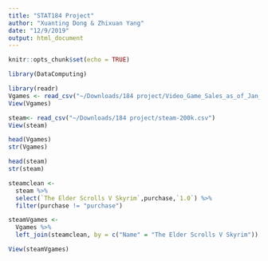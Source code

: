 ```yaml
---
title: "STAT184 Project"
author: "Xuanting Dong & Zhixuan Yang"
date: "12/9/2019"
output: html_document
---
```


```r
knitr::opts_chunk$set(echo = TRUE)
```

```r
library(DataComputing)
```



```r
library(readr)
Vgames <- read_csv("~/Downloads/184 project/Video_Game_Sales_as_of_Jan_2017.csv")
View(Vgames)

steam<- read_csv("~/Downloads/184 project/steam-200k.csv")
View(steam)
```

```r
head(Vgames)
str(Vgames)

head(steam)
str(steam)

```



```r
steamclean <-
  steam %>% 
  select(`The Elder Scrolls V Skyrim`,purchase,`1.0`) %>%
  filter(purchase != "purchase")
```

```r

steamVgames <-
  Vgames %>%
  left_join(steamclean, by = c("Name" = "The Elder Scrolls V Skyrim"))

View(steamVgames)
```
























